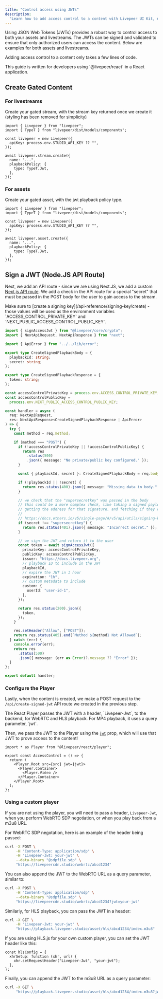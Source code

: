 ```yaml
---
title: "Control access using JWTs"
description:
  "Learn how to add access control to a content with Livepeer UI Kit, using JWTs"
---
```


Using JSON Web Tokens (JWTs) provides a robust way to control access to both
your assets and livestreams. The JWTs can be signed and validated to ensure that
only authorized users can access the content. Below are examples for both assets
and livestreams.

Adding access control to a content only takes a few lines of code.

<Info>
  This guide is written for developers using `@livepeer/react` in a React
  application.
</Info>

## Create Gated Content

### For livestreams

Create your gated stream, with the stream key returned once we create it
(styling has been removed for simplicity)

```tsx accessControl.tsx
import { Livepeer } from "livepeer";
import { TypeT } from "livepeer/dist/models/components";

const livepeer = new Livepeer({
  apiKey: process.env.STUDIO_API_KEY ?? "",
});

await livepeer.stream.create({
  name: "...",
  playbackPolicy: {
    type: TypeT.Jwt,
  },
});
```

### For assets

Create your gated asset, with the jwt playback policy type.

```tsx accessControl.ts
import { Livepeer } from "livepeer";
import { TypeT } from "livepeer/dist/models/components";

const livepeer = new Livepeer({
  apiKey: process.env.STUDIO_API_KEY ?? "",
});

await livepeer.asset.create({
  name: "...",
  playbackPolicy: {
    type: TypeT.Jwt,
  },
});
```

## Sign a JWT (Node.JS API Route)

Next, we add an API route - since we are using Next.JS, we add a custom
[Next.js API route](https://nextjs.org/docs/api-routes/introduction). We add a
check in the API route for a special "secret" that must be passed in the POST
body for the user to gain access to the stream.

<Info>
  Make sure to [create a signing key](/api-reference/signing-key/create) - those
  values will be used as the environment variables `ACCESS_CONTROL_PRIVATE_KEY`
  and `NEXT_PUBLIC_ACCESS_CONTROL_PUBLIC_KEY`.
</Info>

```typescript /api/sign-jwt.ts
import { signAccessJwt } from "@livepeer/core/crypto";
import { NextApiRequest, NextApiResponse } from "next";

import { ApiError } from "../../lib/error";

export type CreateSignedPlaybackBody = {
  playbackId: string;
  secret: string;
};

export type CreateSignedPlaybackResponse = {
  token: string;
};

const accessControlPrivateKey = process.env.ACCESS_CONTROL_PRIVATE_KEY;
const accessControlPublicKey =
  process.env.NEXT_PUBLIC_ACCESS_CONTROL_PUBLIC_KEY;

const handler = async (
  req: NextApiRequest,
  res: NextApiResponse<CreateSignedPlaybackResponse | ApiError>
) => {
  try {
    const method = req.method;

    if (method === "POST") {
      if (!accessControlPrivateKey || !accessControlPublicKey) {
        return res
          .status(500)
          .json({ message: "No private/public key configured." });
      }

      const { playbackId, secret }: CreateSignedPlaybackBody = req.body;

      if (!playbackId || !secret) {
        return res.status(400).json({ message: "Missing data in body." });
      }

      // we check that the "supersecretkey" was passed in the body
      // this could be a more complex check, like taking a signed payload,
      // getting the address for that signature, and fetching if they own an NFT
      //
      // https://docs.ethers.io/v5/single-page/#/v5/api/utils/signing-key/-%23-SigningKey--other-functions
      if (secret !== "supersecretkey") {
        return res.status(401).json({ message: "Incorrect secret." });
      }

      // we sign the JWT and return it to the user
      const token = await signAccessJwt({
        privateKey: accessControlPrivateKey,
        publicKey: accessControlPublicKey,
        issuer: "https://docs.livepeer.org",
        // playback ID to include in the JWT
        playbackId,
        // expire the JWT in 1 hour
        expiration: "1h",
        // custom metadata to include
        custom: {
          userId: "user-id-1",
        },
      });

      return res.status(200).json({
        token,
      });
    }

    res.setHeader("Allow", ["POST"]);
    return res.status(405).end(`Method ${method} Not Allowed`);
  } catch (err) {
    console.error(err);
    return res
      .status(500)
      .json({ message: (err as Error)?.message ?? "Error" });
  }
};

export default handler;
```

### Configure the Player

Lastly, when the content is created, we make a POST request to the
`/api/create-signed-jwt` API route we created in the previous step.

<Info>
  The React Player passes the JWT with a header, `Livepeer-Jwt`, to the backend,
  for WebRTC and HLS playback. For MP4 playback, it uses a query parameter,
  `jwt`.
</Info>

Then, we pass the JWT to the Player using the
[`jwt`](/sdks/react/player/Root#jwt) prop, which will use that JWT to prove
access to the content!

```tsx access-control.tsx
import * as Player from "@livepeer/react/player";

export const AccessControl = () => {
  return (
    <Player.Root src={src} jwt={jwt}>
      <Player.Container>
        <Player.Video />
      </Player.Container>
    </Player.Root>
  );
};
```

### Using a custom player

If you are not using the player, you will need to pass a header, `Livepeer-Jwt`,
when you perform WebRTC SDP negotiation, or when you play back from a m3u8 URL.

For WebRTC SDP negotation, here is an example of the header being passed:

```bash
curl -X POST \
     -H "Content-Type: application/sdp" \
     -H "Livepeer-Jwt: your-jwt" \
     --data-binary "@sdpfile.sdp" \
     "https://livepeercdn.studio/webrtc/abcd1234"
```

You can also append the JWT to the WebRTC URL as a query parameter, similar to:

```bash
curl -X POST \
     -H "Content-Type: application/sdp" \
     --data-binary "@sdpfile.sdp" \
     "https://livepeercdn.studio/webrtc/abcd1234?jwt=your-jwt"
```

Similarly, for HLS playback, you can pass the JWT in a header:

```bash
curl -X GET \
     -H "Livepeer-Jwt: your-jwt" \
     "https://playback.livepeer.studio/asset/hls/abcd1234/index.m3u8"
```

<Info>
  If you are using HLS.js for your own custom player, you can set the JWT header like this:

```tsx
const hlsConfig = {
  xhrSetup: function (xhr, url) {
    xhr.setRequestHeader("Livepeer-Jwt", "your-jwt");
  },
};
```

</Info>

Finally, you can append the JWT to the m3u8 URL as a query parameter:

```bash
curl -X GET \
     "https://playback.livepeer.studio/asset/hls/abcd1234/index.m3u8?jwt=your-jwt"
```
